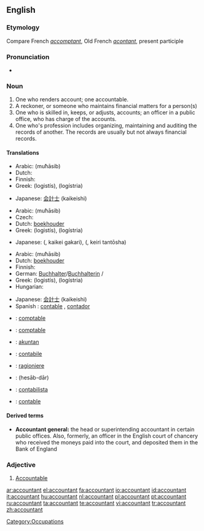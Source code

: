 ==English==

===Etymology===
Compare French ''[[accomptant]]'', Old French ''[[acontant]]'', present participle

===Pronunciation===
*{{IPA|/əˈkaʊntənt/}}

===Noun===
{{wikipedia}}
{{en-noun}}

# One who renders account; one accountable.
# A reckoner, or someone who maintains financial matters for a person(s)
# One who is skilled in, keeps, or adjusts, accounts; an officer in a public office, who has charge of the accounts.
# One who's profession includes organizing, maintaining and auditing the records of another.  The records are usually but not always financial records.

====Translations====
{{trans-top|one who renders account; one accountable}}
{{trans-mid}}
{{trans-bottom}}

{{trans-top|a reckoner, or someone who maintains financial matters for a person(s)}}
* Arabic: {{ARchar|[[محاسب]]}} (muħāsib) {{m}}
* Dutch: {{t+|nl|boekhouder|m}}
* Finnish: {{t-|fi|kirjanpitäjä}}
* Greek: {{t+|el|λογιστής|m|s|sc=Grek}} (logistís), {{t+|el|λογίστρια|f|s|sc=Grek}} (logístria)
{{trans-mid}}
* Japanese: [[会計士]] (kaikeishi)
{{trans-bottom}}

{{trans-top|one who is skilled in, keeps, or adjusts, accounts}}
* Arabic: {{ARchar|[[محاسب]]}} (muħāsib) {{m}}
* Czech: {{t-|cs|účetní|m}}
* Dutch: [[boekhouder]] {{m}}
* Greek: {{t+|el|λογιστής|m|s|sc=Grek}} (logistís), {{t+|el|λογίστρια|f|s|sc=Grek}} (logístria)
{{trans-mid}}
* Japanese: {{JAchar|[[会計係]]}} ({{JAchar|かいけいがかり}}, kaikei gakari), {{JAchar|[[経理担当者]]}} ({{JAchar|[[けいりたんとうしゃ]]}}, keiri tantōsha)
{{trans-bottom}}

{{trans-top|one who's profession includes organizing, maintaining and auditing the records of another}}
* Arabic: {{ARchar|[[محاسب]]}} (muħāsib) {{m}}
* Dutch: [[boekhouder]] {{m}}
* Finnish: {{t+|fi|tilintarkastaja}}
* German: [[Buchhalter]]/[[Buchhalterin]] {{m}}/{{f}}
* Greek: {{t+|el|λογιστής|m|s|sc=Grek}} (logistís), {{t+|el|λογίστρια|f|s|sc=Grek}} (logístria)
* Hungarian: {{t-|hu|könyvelő}}
{{trans-mid}}
* Japanese: [[会計士]] (kaikeishi)
* Spanish : [[contable]] {{m}} {{italbrac|Spain}}, [[contador]] {{m}} {{italbrac|Latin America}}
{{trans-bottom}}

{{checktrans-top}}
*{{ttbc|Catalan}}: [[comptable]]
*{{ttbc|French}}: [[comptable]]
*{{ttbc|Indonesian}}: [[akuntan]]
*{{ttbc|Interlingua}}: [[contabile]]
*{{ttbc|Italian}}: [[ragioniere]]
*{{ttbc|Persian}}: {{FAchar|[[حسابدار]]}} (hesāb-dār)
*{{ttbc|Portuguese}}: [[contabilista]]
*{{ttbc|Spanish}}: [[contable]]
{{trans-bottom}}

====Derived terms====
*'''Accountant general:''' the head or superintending accountant in certain public offices. Also, formerly, an officer in the English court of chancery who received the moneys paid into the court, and deposited them in the Bank of England

===Adjective===
{{en-adj}}

# {{obsolete|Shakespearian}} [[Accountable]]

[[Category:Occupations]]

[[ar:accountant]]
[[el:accountant]]
[[fa:accountant]]
[[io:accountant]]
[[id:accountant]]
[[it:accountant]]
[[hu:accountant]]
[[nl:accountant]]
[[pl:accountant]]
[[pt:accountant]]
[[ru:accountant]]
[[ta:accountant]]
[[te:accountant]]
[[vi:accountant]]
[[tr:accountant]]
[[zh:accountant]]